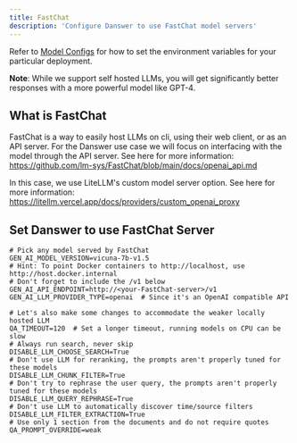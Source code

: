 ```yaml
---
title: FastChat
description: 'Configure Danswer to use FastChat model servers'
---
```


Refer to [Model Configs](https://docs.danswer.dev/gen_ai_configs/overview#model-configs) for how to set the
environment variables for your particular deployment.

**Note**: While we support self hosted LLMs, you will get significantly better responses with a more powerful
model like GPT-4.

## What is FastChat
FastChat is a way to easily host LLMs on cli, using their web client, or as an API server. For the Danswer use
case we will focus on interfacing with the model through the API server. See here for more information:
https://github.com/lm-sys/FastChat/blob/main/docs/openai_api.md

In this case, we use LiteLLM's custom model server option. See here for more information:
https://litellm.vercel.app/docs/providers/custom_openai_proxy

## Set Danswer to use FastChat Server
```
# Pick any model served by FastChat
GEN_AI_MODEL_VERSION=vicuna-7b-v1.5
# Hint: To point Docker containers to http://localhost, use http://host.docker.internal
# Don't forget to include the /v1 below
GEN_AI_API_ENDPOINT=http://<your-FastChat-server>/v1
GEN_AI_LLM_PROVIDER_TYPE=openai  # Since it's an OpenAI compatible API

# Let's also make some changes to accommodate the weaker locally hosted LLM
QA_TIMEOUT=120  # Set a longer timeout, running models on CPU can be slow
# Always run search, never skip
DISABLE_LLM_CHOOSE_SEARCH=True
# Don't use LLM for reranking, the prompts aren't properly tuned for these models
DISABLE_LLM_CHUNK_FILTER=True
# Don't try to rephrase the user query, the prompts aren't properly tuned for these models
DISABLE_LLM_QUERY_REPHRASE=True
# Don't use LLM to automatically discover time/source filters
DISABLE_LLM_FILTER_EXTRACTION=True
# Use only 1 section from the documents and do not require quotes
QA_PROMPT_OVERRIDE=weak
```
